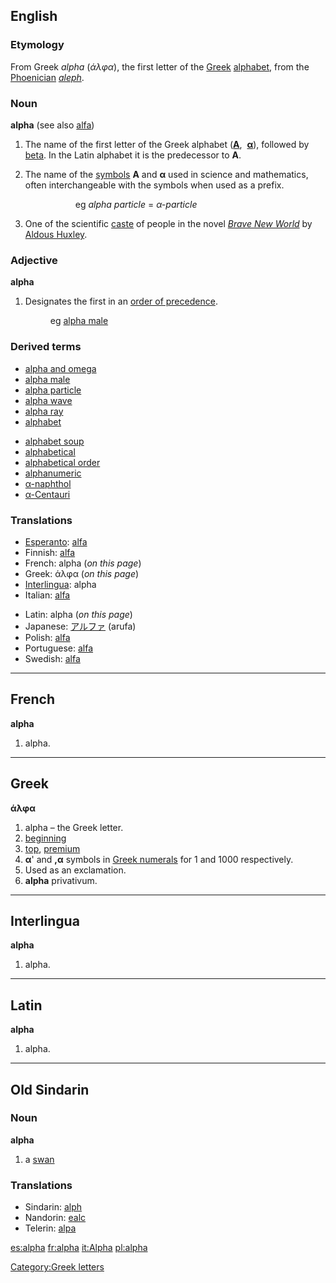 {{letter_disp1|&nbsp;|[[image:Greek_uc_alpha.png|42px]][[image:Greek_lc_alpha.png|30px]] |beta|Greek|άλφα|}}

==English==
===Etymology===
From Greek ''alpha'' (''άλφα''), the first letter of the [[Greek]] [[alphabet]], from the [[Phoenician]] ''[[aleph]]''.

===Noun===
'''alpha''' (see also [[alfa]])
# The name of the first letter of the Greek alphabet ('''[[Α]]''', &nbsp;'''[[α]]'''), followed by [[beta]]. In the Latin alphabet it is the predecessor to '''A'''.
# {{Science}} The name of the [[symbol|symbols]] '''Α''' and '''α''' used in science and mathematics, often interchangeable with the symbols when used as a prefix. 
#:: eg ''alpha particle'' = ''α-particle''
# One of the scientific [[caste]] of people in the novel ''[[w:Brave New World|Brave New World]]'' by [[w:Aldous Huxley|Aldous Huxley]].

===Adjective===
'''alpha'''
# Designates the first in an [[order of precedence]].
#: eg [[alpha male]]

===Derived terms===
{{top}}
*[[alpha and omega]]
*[[alpha male]]
*[[alpha particle]]
*[[alpha wave]]
*[[alpha ray]]
*[[alphabet]]
{{mid}}
*[[alphabet soup]]
*[[alphabetical]]
*[[alphabetical order]]
*[[alphanumeric]]
*[[α-naphthol]]
*[[α-Centauri]]
{{bottom}}

===Translations===
{{top}}
*[[Esperanto]]: [[alfa]]
*Finnish: [[alfa]]
*French: alpha {{m}} (''on this page'')
*Greek: άλφα {{n}} (''on this page'')
*[[Interlingua]]: alpha
*Italian: [[alfa]] {{m}}
{{mid}}
*Latin: alpha (''on this page'')
*Japanese: [[アルファ]] (arufa)
*Polish: [[alfa]] {{f}}
*Portuguese: [[alfa]] {{m}}
*Swedish: [[alfa]]
{{bottom}}

----

==French==
'''alpha'''

# alpha.
----

==Greek==
'''άλφα'''

# alpha &ndash; the Greek letter.
# [[beginning]]
# [[top]], [[premium]]
# '''α'''' and ''',α''' symbols in [[Greek numerals]] for 1 and 1000 respectively.
# Used as an exclamation.
# '''alpha''' privativum.

----

==Interlingua==
'''alpha'''
# alpha.
----

==Latin==
'''alpha'''
# alpha.
----

==Old Sindarin==
===Noun===
'''alpha'''
#a [[swan]]
===Translations===
*Sindarin: [[alph]]
*Nandorin: [[ealc]]
*Telerin: [[alpa]]

[[Category:Greek letters]]

[[es:alpha]]
[[fr:alpha]]
[[it:Alpha]]
[[pl:alpha]]